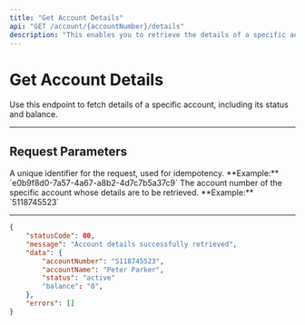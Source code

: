 ```yaml
---
title: "Get Account Details"
api: "GET /account/{accountNumber}/details"
description: "This enables you to retrieve the details of a specific account you had previously generated."
---
```


# Get Account Details

Use this endpoint to fetch details of a specific account, including its status and balance.

---

## Request Parameters

<ParamField header="requestId" type="string" required>
  A unique identifier for the request, used for idempotency.  
  **Example:** `e0b9f8d0-7a57-4a67-a8b2-4d7c7b5a37c9`
</ParamField>

<ParamField path="accountNumber" type="string" required>
  The account number of the specific account whose details are to be retrieved.  
  **Example:** `5118745523`
</ParamField>

---

<ResponseExample>

```json
{
	"statusCode": 00,
	"message": "Account details successfully retrieved",
	"data": {
		"accountNumber": "5118745523",
		"accountName": "Peter Parker",
		"status": "active"
		"balance": "0",
	},
	"errors": []
}
```

</ResponseExample>

